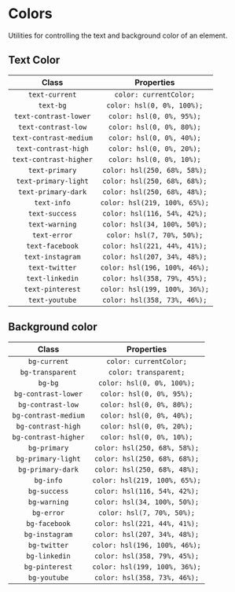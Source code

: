 
<Meta title="Utilities/Colors" />

# Colors

Utilities for controlling the text and background color of an element.

## Text Color

|         Class          |          Properties           |
| :--------------------: | :---------------------------: |
|     `text-current`     |    `color: currentColor;`     |
|       `text-bg`        |  `color: hsl(0, 0%, 100%);`   |
| `text-contrast-lower`  |   `color: hsl(0, 0%, 95%);`   |
|  `text-contrast-low`   |   `color: hsl(0, 0%, 80%);`   |
| `text-contrast-medium` |   `color: hsl(0, 0%, 40%);`   |
|  `text-contrast-high`  |   `color: hsl(0, 0%, 20%);`   |
| `text-contrast-higher` |   `color: hsl(0, 0%, 10%);`   |
|     `text-primary`     | `color: hsl(250, 68%, 58%);`  |
|  `text-primary-light`  | `color: hsl(250, 68%, 68%);`  |
|  `text-primary-dark`   | `color: hsl(250, 68%, 48%);`  |
|      `text-info`       | `color: hsl(219, 100%, 65%);` |
|     `text-success`     | `color: hsl(116, 54%, 42%);`  |
|     `text-warning`     | `color: hsl(34, 100%, 50%);`  |
|      `text-error`      |  `color: hsl(7, 70%, 50%);`   |
|    `text-facebook`     | `color: hsl(221, 44%, 41%);`  |
|    `text-instagram`    | `color: hsl(207, 34%, 48%);`  |
|     `text-twitter`     | `color: hsl(196, 100%, 46%);` |
|    `text-linkedin`     | `color: hsl(358, 79%, 45%);`  |
|    `text-pinterest`    | `color: hsl(199, 100%, 36%);` |
|     `text-youtube`     | `color: hsl(358, 73%, 46%);`  |

## Background color

|        Class         |          Properties           |
| :------------------: | :---------------------------: |
|     `bg-current`     |    `color: currentColor;`     |
|   `bg-transparent`   |     `color: transparent;`     |
|       `bg-bg`        |  `color: hsl(0, 0%, 100%);`   |
| `bg-contrast-lower`  |   `color: hsl(0, 0%, 95%);`   |
|  `bg-contrast-low`   |   `color: hsl(0, 0%, 80%);`   |
| `bg-contrast-medium` |   `color: hsl(0, 0%, 40%);`   |
|  `bg-contrast-high`  |   `color: hsl(0, 0%, 20%);`   |
| `bg-contrast-higher` |   `color: hsl(0, 0%, 10%);`   |
|     `bg-primary`     | `color: hsl(250, 68%, 58%);`  |
|  `bg-primary-light`  | `color: hsl(250, 68%, 68%);`  |
|  `bg-primary-dark`   | `color: hsl(250, 68%, 48%);`  |
|      `bg-info`       | `color: hsl(219, 100%, 65%);` |
|     `bg-success`     | `color: hsl(116, 54%, 42%);`  |
|     `bg-warning`     | `color: hsl(34, 100%, 50%);`  |
|      `bg-error`      |  `color: hsl(7, 70%, 50%);`   |
|    `bg-facebook`     | `color: hsl(221, 44%, 41%);`  |
|    `bg-instagram`    | `color: hsl(207, 34%, 48%);`  |
|     `bg-twitter`     | `color: hsl(196, 100%, 46%);` |
|    `bg-linkedin`     | `color: hsl(358, 79%, 45%);`  |
|    `bg-pinterest`    | `color: hsl(199, 100%, 36%);` |
|     `bg-youtube`     | `color: hsl(358, 73%, 46%);`  |

